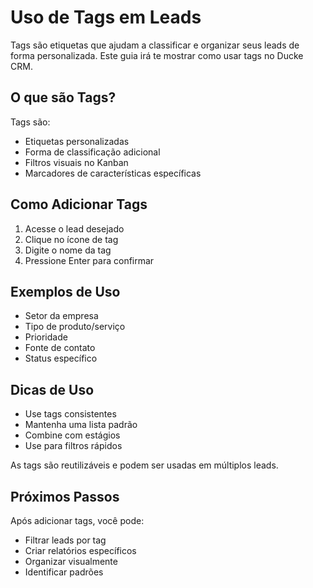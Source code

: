 # Uso de Tags em Leads

Tags são etiquetas que ajudam a classificar e organizar seus leads de forma personalizada. Este guia irá te mostrar como usar tags no Ducke CRM.

## O que são Tags?

Tags são:
- Etiquetas personalizadas
- Forma de classificação adicional
- Filtros visuais no Kanban
- Marcadores de características específicas

## Como Adicionar Tags

1. Acesse o lead desejado
2. Clique no ícone de tag
3. Digite o nome da tag
4. Pressione Enter para confirmar

## Exemplos de Uso

- Setor da empresa
- Tipo de produto/serviço
- Prioridade
- Fonte de contato
- Status específico

## Dicas de Uso

- Use tags consistentes
- Mantenha uma lista padrão
- Combine com estágios
- Use para filtros rápidos


As tags são reutilizáveis e podem ser usadas em múltiplos leads.


## Próximos Passos

Após adicionar tags, você pode:
- Filtrar leads por tag
- Criar relatórios específicos
- Organizar visualmente
- Identificar padrões 
